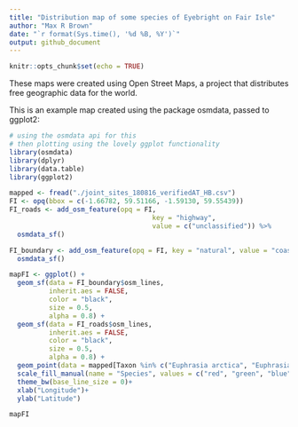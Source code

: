 ```yaml
---
title: "Distribution map of some species of Eyebright on Fair Isle"
author: "Max R Brown"
date: "`r format(Sys.time(), '%d %B, %Y')`"
output: github_document
---
```


```r
knitr::opts_chunk$set(echo = TRUE)
```

These maps were created using Open Street Maps, a project that distributes free geographic data for the world. 

This is an example map created using the package osmdata, passed to ggplot2:

```r
# using the osmdata api for this
# then plotting using the lovely ggplot functionality
library(osmdata)
library(dplyr)
library(data.table)
library(ggplot2)

mapped <- fread("./joint_sites_180816_verifiedAT_HB.csv")
FI <- opq(bbox = c(-1.66782, 59.51166, -1.59130, 59.55439))
FI_roads <- add_osm_feature(opq = FI,
                                    key = "highway",
                                    value = c("unclassified")) %>%
  osmdata_sf()

FI_boundary <- add_osm_feature(opq = FI, key = "natural", value = "coastline") %>%
  osmdata_sf()

mapFI <- ggplot() +
  geom_sf(data = FI_boundary$osm_lines,
          inherit.aes = FALSE,
          color = "black",
          size = 0.5,
          alpha = 0.8) +
  geom_sf(data = FI_roads$osm_lines,
          inherit.aes = FALSE,
          color = "black",
          size = 0.5,
          alpha = 0.8) +
  geom_point(data = mapped[Taxon %in% c("Euphrasia arctica", "Euphrasia foulaensis", "Euphrasia micrantha", "None")], aes(x = lon, y = lat, fill = Taxon), pch = 21, size = 4)+
  scale_fill_manual(name = "Species", values = c("red", "green", "blue", "grey"))+
  theme_bw(base_line_size = 0)+
  xlab("Longitude")+
  ylab("Latitude") 

mapFI
```